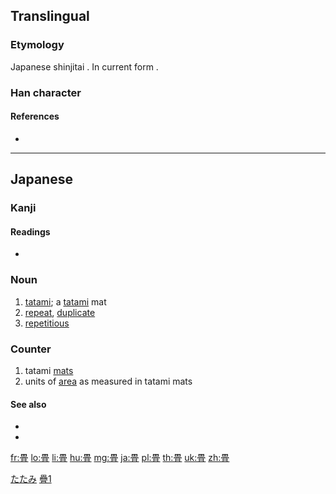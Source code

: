 {{also|疊}}
==Translingual==
{{Han simplified forms|疊|畳|叠}}

===Etymology===
Japanese shinjitai {{Han simp|疊|f=畾|t=田}}. In current form {{Han compound|田|冝}}.

===Han character===
{{Han char|rn=102|rad=田|as=07|sn=12|four=|canj=WBBM|ids=⿱田冝}}

====References====
* {{Han ref|kx=0764.041|dkj=21875|hdz=42544.011|uh=7573|ud=30067}}

----

==Japanese==

===Kanji===
{{ja-kanji|grade=c|rs=田07}}

====Readings====
* {{ja-readings|goon=[[じょう]] (jō)|kanon=[[ちょう]] (chō) {{non-joyo-reading}}|kun=[[たたむ]] (tatamu), [[たたみ]] (tatami), [[かさねる]] (kasaneru)|nanori=}}

===Noun===
{{ja-noun|たたみ|kyu=疊}}

# [[tatami]]; a [[tatami]] mat
# [[repeat]], [[duplicate]]
# [[repetitious]]

===Counter===
{{ja-pos|じょう|counter}}

# tatami [[mat]]s
# units of [[area]] as measured in tatami mats

====See also====
* {{ja-r|和室|gloss=Japanese-style room|わしつ}}
* {{ja-r|布団|gloss=[[futon]], sleeping mattress|ふとん}}

[[Category:1000 Japanese basic words|たたみ]]
[[Category:CJKV characters simplified differently in Japan and China|疊1]]

[[fr:畳]]
[[lo:畳]]
[[li:畳]]
[[hu:畳]]
[[mg:畳]]
[[ja:畳]]
[[pl:畳]]
[[th:畳]]
[[uk:畳]]
[[zh:畳]]